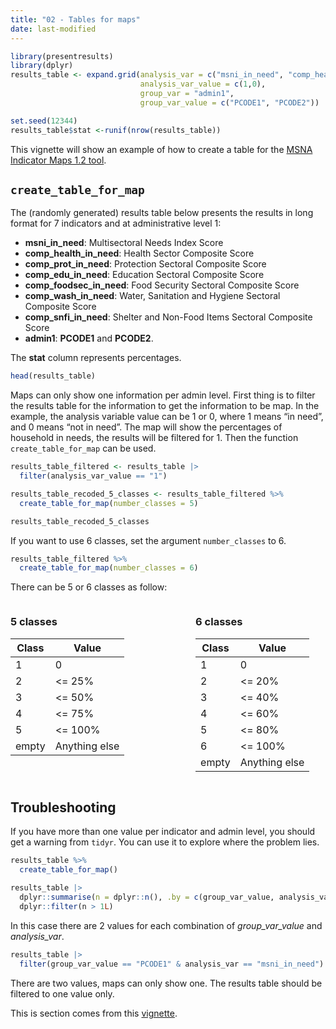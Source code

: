 ```yaml
---
title: "02 - Tables for maps"
date: last-modified
---
```


```r
library(presentresults)
library(dplyr)
results_table <- expand.grid(analysis_var = c("msni_in_need", "comp_health_in_need", "comp_prot_in_need", "comp_edu_in_need", "comp_foodsec_in_need","comp_wash_in_need",        "comp_snfi_in_need"),
                             analysis_var_value = c(1,0),
                             group_var = "admin1",
                             group_var_value = c("PCODE1", "PCODE2"))

set.seed(12344)
results_table$stat <-runif(nrow(results_table))
```

This vignette will show an example of how to create a table for the [MSNA Indicator Maps 1.2 tool](https://acted.sharepoint.com/:f:/s/IMPACTHQ-HumanitarianPlanningPrioritization/EtqbotKFYatCsw58xxHf338BHFnGIwNxm-RzJU5rbkuREQ?e=bLwe7a).

## `create_table_for_map`

The (randomly generated) results table below presents the results in long format for 7 indicators and at administrative level 1:

- **msni_in_need**: Multisectoral Needs Index Score  
- **comp_health_in_need**: Health Sector Composite Score  
- **comp_prot_in_need**: Protection Sectoral Composite Score  
- **comp_edu_in_need**: Education Sectoral Composite Score  
- **comp_foodsec_in_need**: Food Security Sectoral Composite Score  
- **comp_wash_in_need**: Water, Sanitation and Hygiene Sectoral Composite Score  
- **comp_snfi_in_need**: Shelter and Non-Food Items Sectoral Composite Score  
- **admin1**: **PCODE1** and **PCODE2**.  

The **stat** column represents percentages.

```r
head(results_table)
```

Maps can only show one information per admin level. First thing is to filter the results table for the information to get the information to be map. In the example, the analysis variable value can be 1 or 0, where 1 means "in need", and 0 means "not in need". The map will show the percentages of household in needs, the results will be filtered for 1. Then the function `create_table_for_map` can be used.

```r
results_table_filtered <- results_table |> 
  filter(analysis_var_value == "1")

results_table_recoded_5_classes <- results_table_filtered %>% 
  create_table_for_map(number_classes = 5)

results_table_recoded_5_classes
```

If you want to use 6 classes, set the argument `number_classes` to 6.

```r
results_table_filtered %>% 
  create_table_for_map(number_classes = 6)
```


There can be 5 or 6 classes as follow:

:::: {.columns}

::: {.column width="45%"}
### 5 classes

| Class | Value         |
|-------|---------------|
| 1     | 0             |
| 2     | \<= 25%       |
| 3     | \<= 50%       |
| 4     | \<= 75%       |
| 5     | \<= 100%      |
| empty | Anything else |
:::

::: {.column width="10%"}
<!-- empty column to create gap -->
:::

::: {.column width="45%"}
### 6 classes

| Class | Value         |
|-------|---------------|
| 1     | 0             |
| 2     | \<= 20%       |
| 3     | \<= 40%       |
| 4     | \<= 60%       |
| 5     | \<= 80%       |
| 6     | \<= 100%      |
| empty | Anything else |
:::

::::

## Troubleshooting

If you have more than one value per indicator and admin level, you should get a warning from `tidyr`. You can use it to explore where the problem lies.

```r
results_table %>% 
  create_table_for_map()
```
```r
results_table |>
  dplyr::summarise(n = dplyr::n(), .by = c(group_var_value, analysis_var)) |>
  dplyr::filter(n > 1L)
```

In this case there are 2 values for each combination of *group_var_value* and *analysis_var*.

```r
results_table |>
  filter(group_var_value == "PCODE1" & analysis_var == "msni_in_need")
```
There are two values, maps can only show one. The results table should be filtered to one value only.

This is section comes from this [vignette](https://impact-initiatives.github.io/presentresults/articles/create-table-for-map.html). 

